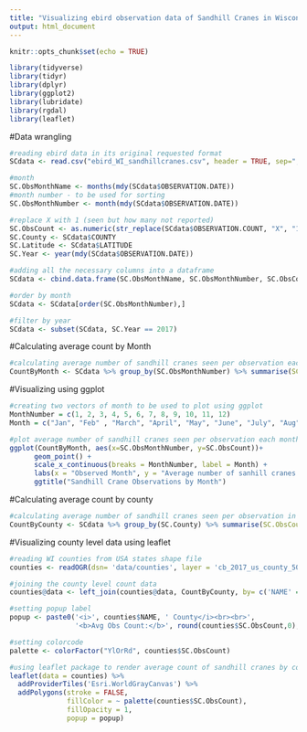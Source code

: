 ---
title: "Visualizing ebird observation data of Sandhill Cranes in Wisconsin"
output: html_document
---

```{r setup, include=FALSE}
knitr::opts_chunk$set(echo = TRUE)
```
```{r}
library(tidyverse)
library(tidyr)
library(dplyr)
library(ggplot2)
library(lubridate)
library(rgdal)
library(leaflet)
```

#Data wrangling
```{r}

#reading ebird data in its original requested format
SCdata <- read.csv("ebird_WI_sandhillcranes.csv", header = TRUE, sep=",")

#month 
SC.ObsMonthName <- months(mdy(SCdata$OBSERVATION.DATE))
#month number - to be used for sorting
SC.ObsMonthNumber <- month(mdy(SCdata$OBSERVATION.DATE))

#replace X with 1 (seen but how many not reported)
SC.ObsCount <- as.numeric(str_replace(SCdata$OBSERVATION.COUNT, "X", "1"))
SC.County <- SCdata$COUNTY
SC.Latitude <- SCdata$LATITUDE
SC.Year <- year(mdy(SCdata$OBSERVATION.DATE))

#adding all the necessary columns into a dataframe 
SCdata <- cbind.data.frame(SC.ObsMonthName, SC.ObsMonthNumber, SC.ObsCount, SC.County, SC.Latitude, SC.Year)

#order by month 
SCdata <- SCdata[order(SC.ObsMonthNumber),]

#filter by year
SCdata <- subset(SCdata, SC.Year == 2017)
```

#Calculating average count by Month

```{r}

#calculating average number of sandhill cranes seen per observation each Month of the year
CountByMonth <- SCdata %>% group_by(SC.ObsMonthNumber) %>% summarise(SC.ObsCount = mean(as.numeric(SC.ObsCount))) 
```


#Visualizing using ggplot
```{r}
#creating two vectors of month to be used to plot using ggplot
MonthNumber = c(1, 2, 3, 4, 5, 6, 7, 8, 9, 10, 11, 12)
Month = c("Jan", "Feb" , "March", "April", "May", "June", "July", "Aug", "Sep", "Oct", "Nov", "Dec")

#plot average number of sandhill cranes seen per observation each month of the year using ggplot
ggplot(CountByMonth, aes(x=SC.ObsMonthNumber, y=SC.ObsCount))+
      geom_point() +
      scale_x_continuous(breaks = MonthNumber, label = Month) +
      labs(x = "Observed Month", y = "Average number of sanhill cranes per observation") +
      ggtitle("Sandhill Crane Observations by Month") 
```

#Calculating average count by county
```{r}

#calculating average number of sandhill cranes seen per observation in each of counties in Wisconsin
CountByCounty <- SCdata %>% group_by(SC.County) %>% summarise(SC.ObsCount = mean(as.numeric(SC.ObsCount))) 

```

#Visualizing county level data using leaflet
```{r}
#reading WI counties from USA states shape file 
counties <- readOGR(dsn= 'data/counties', layer = 'cb_2017_us_county_500k') %>% .[.$STATEFP == 55,]

#joining the county level count data 
counties@data <- left_join(counties@data, CountByCounty, by= c('NAME' = 'SC.County'))

#setting popup label 
popup <- paste0('<i>', counties$NAME, ' County</i><br><br>',
                '<b>Avg Obs Count:</b>', round(counties$SC.ObsCount,0), '<br>')

#setting colorcode
palette <- colorFactor("YlOrRd", counties$SC.ObsCount)

#using leaflet package to render average count of sandhill cranes by county
leaflet(data = counties) %>%
  addProviderTiles('Esri.WorldGrayCanvas') %>%
  addPolygons(stroke = FALSE,
              fillColor = ~ palette(counties$SC.ObsCount),
              fillOpacity = 1,
              popup = popup)
```

